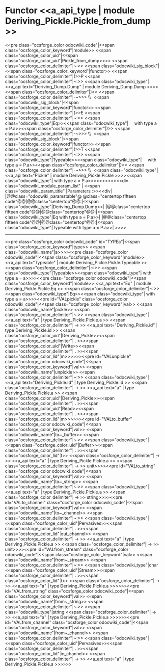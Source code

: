 =Functor <<a_api_type | module Deriving_Pickle.Pickle_from_dump >> =
<<pre class="ocsforge_color odocwiki_code"|<<span class="ocsforge_color_keyword"|module>> <<span class="ocsforge_color_uid"|<<span class="ocsforge_color_uid"|Pickle_from_dump>>>> <<span class="ocsforge_color_delimiter"|~:>> <<span class="odocwiki_sig_block"|<<span class="ocsforge_color_keyword"|functor>> <<span class="ocsforge_color_delimiter"|(>>P <<span class="ocsforge_color_delimiter"|~:>> <<span class="odocwiki_type"|<<a_api text="Deriving_Dump.Dump" | module Deriving_Dump.Dump >>>><<span class="ocsforge_color_delimiter"|)>> <<span class="ocsforge_color_delimiter"|-~>>> \\  <<span class="odocwiki_sig_block"|<<span class="ocsforge_color_keyword"|functor>> <<span class="ocsforge_color_delimiter"|(>>E <<span class="ocsforge_color_delimiter"|~:>> <<span class="odocwiki_type"|Eq>><<span class="odocwiki_type"|     with type a = P.a>><<span class="ocsforge_color_delimiter"|)>> <<span class="ocsforge_color_delimiter"|-~>>> \\  <<span class="odocwiki_sig_block"|<<span class="ocsforge_color_keyword"|functor>> <<span class="ocsforge_color_delimiter"|(>>T <<span class="ocsforge_color_delimiter"|~:>> <<span class="odocwiki_type"|Typeable>><<span class="odocwiki_type"|     with type a = P.a>><<span class="ocsforge_color_delimiter"|)>> <<span class="ocsforge_color_delimiter"|-~>>> \\  <<span class="odocwiki_type"|<<a_api text="Pickle" | module Deriving_Pickle.Pickle >>>><<span class="odocwiki_type"|  with type a = P.a>>>>>>>>>><<div class="odocwiki_module_param_list" | <<span class="odocwiki_param_title" |Parameters :>><<div|
|@@class="odocwiki_paramstable"@ @class="centertop fifteen code"@@{{{P}}}|@@class="centertop"@@:|<<span class="odocwiki_type"|Deriving_Dump.Dump>>|
|@@class="centertop fifteen code"@@{{{E}}}|@@class="centertop"@@:|<<span class="odocwiki_type"|Eq with type a = P.a>>|
|@@class="centertop fifteen code"@@{{{T}}}|@@class="centertop"@@:|<<span class="odocwiki_type"|Typeable with type a = P.a>>|
>>>>

----
<<pre class="ocsforge_color odocwiki_code" id="TYPEa"|<<span class="ocsforge_color_keyword"|type>> <<span class="odocwiki_name"|a>>>><<pre class="ocsforge_color odocwiki_code"|<<span class="ocsforge_color_keyword"|module>> <<a_api text="Typeable" | module Deriving_Pickle.Pickle.Typeable >> <<span class="ocsforge_color_delimiter"|~:>> <<span class="odocwiki_type"|Typeable>><<span class="odocwiki_type"|  with type a = a>>>><<pre class="ocsforge_color odocwiki_code"|<<span class="ocsforge_color_keyword"|module>> <<a_api text="Eq" | module Deriving_Pickle.Pickle.Eq >> <<span class="ocsforge_color_delimiter"|~:>> <<span class="odocwiki_type"|Eq>><<span class="odocwiki_type"|  with type a = a>>>><<pre id="VALpickle" class="ocsforge_color odocwiki_code"|<<span class="ocsforge_color_keyword"|val>> <<span class="odocwiki_name"|pickle>> <<span class="ocsforge_color_delimiter"|~:>> <<span class="odocwiki_type"|<<a_api text="a" | type Deriving_Pickle.Pickle.a >> <<span class="ocsforge_color_delimiter"| -> >> <<a_api text="Deriving_Pickle.id" | type Deriving_Pickle.id >> <<span class="ocsforge_color_uid"|Deriving_Pickle>><<span class="ocsforge_color_delimiter"| . >><<span class="ocsforge_color_uid"|Write>><<span class="ocsforge_color_delimiter"| . >><<span class="ocsforge_color_lid"|m>>>>>><<pre id="VALunpickle" class="ocsforge_color odocwiki_code"|<<span class="ocsforge_color_keyword"|val>> <<span class="odocwiki_name"|unpickle>> <<span class="ocsforge_color_delimiter"|~:>> <<span class="odocwiki_type"|<<a_api text="Deriving_Pickle.id" | type Deriving_Pickle.id >> <<span class="ocsforge_color_delimiter"| -> >> <<a_api text="a" | type Deriving_Pickle.Pickle.a >> <<span class="ocsforge_color_uid"|Deriving_Pickle>><<span class="ocsforge_color_delimiter"| . >><<span class="ocsforge_color_uid"|Read>><<span class="ocsforge_color_delimiter"| . >><<span class="ocsforge_color_lid"|m>>>>>><<pre id="VALto_buffer" class="ocsforge_color odocwiki_code"|<<span class="ocsforge_color_keyword"|val>> <<span class="odocwiki_name"|to~_buffer>> <<span class="ocsforge_color_delimiter"|~:>> <<span class="odocwiki_type"|<<span class="ocsforge_color_uid"|Buffer>><<span class="ocsforge_color_delimiter"| . >><<span class="ocsforge_color_lid"|t>> <<span class="ocsforge_color_delimiter"| -> >> <<a_api text="a" | type Deriving_Pickle.Pickle.a >> <<span class="ocsforge_color_delimiter"| -> >> unit>>>><<pre id="VALto_string" class="ocsforge_color odocwiki_code"|<<span class="ocsforge_color_keyword"|val>> <<span class="odocwiki_name"|to~_string>> <<span class="ocsforge_color_delimiter"|~:>> <<span class="odocwiki_type"|<<a_api text="a" | type Deriving_Pickle.Pickle.a >> <<span class="ocsforge_color_delimiter"| -> >> string>>>><<pre id="VALto_channel" class="ocsforge_color odocwiki_code"|<<span class="ocsforge_color_keyword"|val>> <<span class="odocwiki_name"|to~_channel>> <<span class="ocsforge_color_delimiter"|~:>> <<span class="odocwiki_type"|<<span class="ocsforge_color_uid"|Pervasives>><<span class="ocsforge_color_delimiter"| . >><<span class="ocsforge_color_lid"|out_channel>> <<span class="ocsforge_color_delimiter"| -> >> <<a_api text="a" | type Deriving_Pickle.Pickle.a >> <<span class="ocsforge_color_delimiter"| -> >> unit>>>><<pre id="VALfrom_stream" class="ocsforge_color odocwiki_code"|<<span class="ocsforge_color_keyword"|val>> <<span class="odocwiki_name"|from~_stream>> <<span class="ocsforge_color_delimiter"|~:>> <<span class="odocwiki_type"|char <<span class="ocsforge_color_uid"|Stream>><<span class="ocsforge_color_delimiter"| . >><<span class="ocsforge_color_lid"|t>> <<span class="ocsforge_color_delimiter"| -> >> <<a_api text="a" | type Deriving_Pickle.Pickle.a >>>>>><<pre id="VALfrom_string" class="ocsforge_color odocwiki_code"|<<span class="ocsforge_color_keyword"|val>> <<span class="odocwiki_name"|from~_string>> <<span class="ocsforge_color_delimiter"|~:>> <<span class="odocwiki_type"|string <<span class="ocsforge_color_delimiter"| -> >> <<a_api text="a" | type Deriving_Pickle.Pickle.a >>>>>><<pre id="VALfrom_channel" class="ocsforge_color odocwiki_code"|<<span class="ocsforge_color_keyword"|val>> <<span class="odocwiki_name"|from~_channel>> <<span class="ocsforge_color_delimiter"|~:>> <<span class="odocwiki_type"|<<span class="ocsforge_color_uid"|Pervasives>><<span class="ocsforge_color_delimiter"| . >><<span class="ocsforge_color_lid"|in_channel>> <<span class="ocsforge_color_delimiter"| -> >> <<a_api text="a" | type Deriving_Pickle.Pickle.a >>>>>>